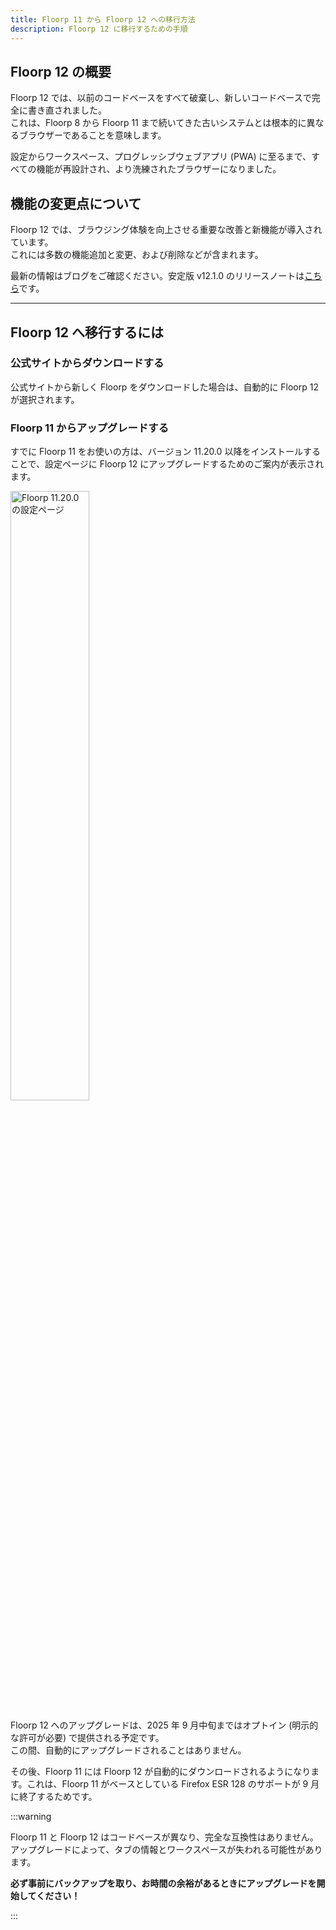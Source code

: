```yaml
---
title: Floorp 11 から Floorp 12 への移行方法
description: Floorp 12 に移行するための手順
---
```



## Floorp 12 の概要

Floorp 12 では、以前のコードベースをすべて破棄し、新しいコードベースで完全に書き直されました。\
これは、Floorp 8 から Floorp 11 まで続いてきた古いシステムとは根本的に異なるブラウザーであることを意味します。

設定からワークスペース、プログレッシブウェブアプリ (PWA) に至るまで、すべての機能が再設計され、より洗練されたブラウザーになりました。

## 機能の変更点について

Floorp 12 では、ブラウジング体験を向上させる重要な改善と新機能が導入されています。\
これには多数の機能追加と変更、および削除などが含まれます。

最新の情報はブログをご確認ください。安定版 v12.1.0 のリリースノートは[こちら](https://blog.floorp.app/release/12.1.0.html)です。

<hr />

## Floorp 12 へ移行するには

### 公式サイトからダウンロードする

公式サイトから新しく Floorp をダウンロードした場合は、自動的に Floorp 12 が選択されます。

### Floorp 11 からアップグレードする

すでに Floorp 11 をお使いの方は、バージョン 11.20.0 以降をインストールすることで、設定ページに Floorp 12 にアップグレードするためのご案内が表示されます。

<img src={Upgrade} width="50%" alt="Floorp 11.20.0 の設定ページ"/>

Floorp 12 へのアップグレードは、2025 年 9 月中旬まではオプトイン (明示的な許可が必要) で提供される予定です。\
この間、自動的にアップグレードされることはありません。

その後、Floorp 11 には Floorp 12 が自動的にダウンロードされるようになります。これは、Floorp 11 がベースとしている Firefox ESR 128 のサポートが 9 月に終了するためです。

:::warning

Floorp 11 と Floorp 12 はコードベースが異なり、完全な互換性はありません。\
アップグレードによって、タブの情報とワークスペースが失われる可能性があります。

**必ず事前にバックアップを取り、お時間の余裕があるときにアップグレードを開始してください！**

:::

<Support />

